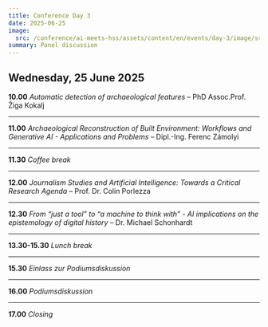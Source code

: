 ```yaml
---
title: Conference Day 3
date: 2025-06-25
image:
  src: /conference/ai-meets-hss/assets/content/en/events/day-3/image/src.jpg
summary: Panel discussion
---
```

## Wednesday, 25 June 2025

**10.00** *Automatic detection of archaeological features* – PhD Assoc.Prof. Žiga Kokalj

---

**11.00** *Archaeological Reconstruction of Built Environment:* *Workflows and Generative AI - Applications and Problems* – Dipl.-Ing. Ferenc Zámolyi

---

**11.30** *Coffee break*

---

**12.00** *Journalism Studies and Artificial Intelligence: Towards a Critical Research Agenda* – Prof. Dr. Colin Porlezza

---

**12.30** *From “just a tool” to “a machine to think with” -* *AI implications on the epistemology of digital history* – Dr. Michael Schonhardt

---

**13.30-15.30** *Lunch break*

---

**15.30** *Einlass zur Podiumsdiskussion*

---

**16.00** *Podiumsdiskussion*

---

**17.00** *Closing*

